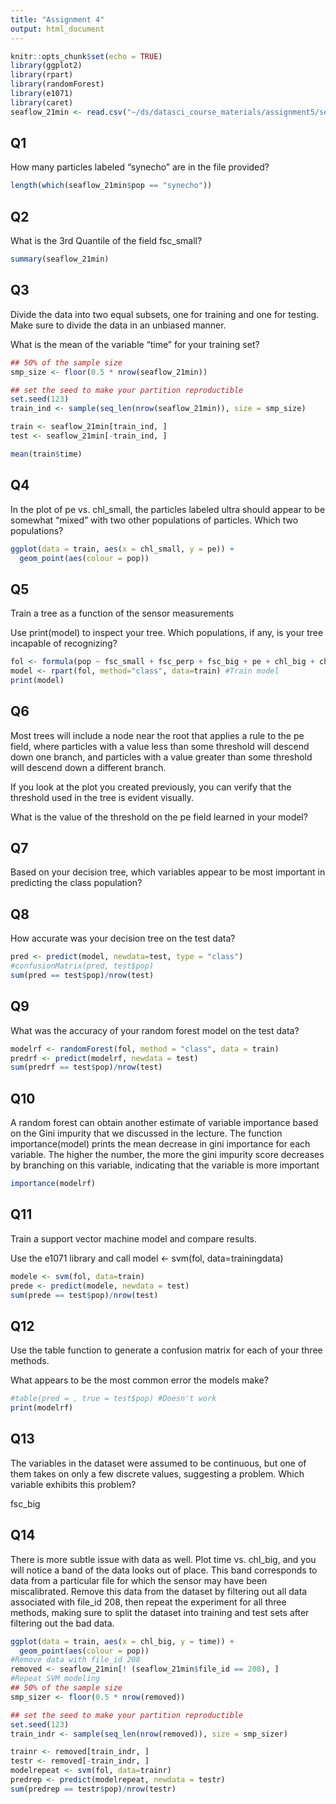 ```yaml
---
title: "Assignment 4"
output: html_document
---
```


```r
knitr::opts_chunk$set(echo = TRUE)
library(ggplot2)
library(rpart)
library(randomForest)
library(e1071)
library(caret)
seaflow_21min <- read.csv("~/ds/datasci_course_materials/assignment5/seaflow_21min.csv")
```

## Q1

How many particles labeled "synecho" are in the file provided?

```r
length(which(seaflow_21min$pop == "synecho"))
```

## Q2

What is the 3rd Quantile of the field fsc_small?

```r
summary(seaflow_21min)
```

## Q3

Divide the data into two equal subsets, one for training and one for testing. Make sure to divide the data in an unbiased manner.

What is the mean of the variable "time" for your training set?

```r
## 50% of the sample size
smp_size <- floor(0.5 * nrow(seaflow_21min))

## set the seed to make your partition reproductible
set.seed(123)
train_ind <- sample(seq_len(nrow(seaflow_21min)), size = smp_size)

train <- seaflow_21min[train_ind, ]
test <- seaflow_21min[-train_ind, ]

mean(train$time)
```

## Q4 

In the plot of pe vs. chl_small, the particles labeled ultra should appear to be somewhat "mixed" with two other populations of particles. Which two populations?

```r
ggplot(data = train, aes(x = chl_small, y = pe)) +
  geom_point(aes(colour = pop))
```

## Q5

Train a tree as a function of the sensor measurements

Use print(model) to inspect your tree. Which populations, if any, is your tree incapable of recognizing?

```r
fol <- formula(pop ~ fsc_small + fsc_perp + fsc_big + pe + chl_big + chl_small) #formula object
model <- rpart(fol, method="class", data=train) #Train model
print(model)
```

## Q6

Most trees will include a node near the root that applies a rule to the pe field, where particles with a value less than some threshold will descend down one branch, and particles with a value greater than some threshold will descend down a different branch.

If you look at the plot you created previously, you can verify that the threshold used in the tree is evident visually.

What is the value of the threshold on the pe field learned in your model?

## Q7

Based on your decision tree, which variables appear to be most important in predicting the class population?

## Q8

How accurate was your decision tree on the test data?

```r
pred <- predict(model, newdata=test, type = "class")
#confusionMatrix(pred, test$pop)
sum(pred == test$pop)/nrow(test)
```

## Q9

What was the accuracy of your random forest model on the test data?

```r
modelrf <- randomForest(fol, method = "class", data = train)
predrf <- predict(modelrf, newdata = test)
sum(predrf == test$pop)/nrow(test)
```


## Q10

A random forest can obtain another estimate of variable importance based on the Gini impurity that we discussed in the lecture. The function importance(model) prints the mean decrease in gini importance for each variable. The higher the number, the more the gini impurity score decreases by branching on this variable, indicating that the variable is more important

```r
importance(modelrf)
```

## Q11

Train a support vector machine model and compare results.

Use the e1071 library and call model <- svm(fol, data=trainingdata)
```r
modele <- svm(fol, data=train)
prede <- predict(modele, newdata = test)
sum(prede == test$pop)/nrow(test)
```

## Q12

Use the table function to generate a confusion matrix for each of your three methods.

What appears to be the most common error the models make?

```r
#table(pred = , true = test$pop) #Doesn't work
print(modelrf)
```

## Q13

The variables in the dataset were assumed to be continuous, but one of them takes on only a few discrete values, suggesting a problem. Which variable exhibits this problem?

fsc_big

## Q14

There is more subtle issue with data as well. Plot time vs. chl_big, and you will notice a band of the data looks out of place. This band corresponds to data from a particular file for which the sensor may have been miscalibrated. Remove this data from the dataset by filtering out all data associated with file_id 208, then repeat the experiment for all three methods, making sure to split the dataset into training and test sets after filtering out the bad data.

```r
ggplot(data = train, aes(x = chl_big, y = time)) +
  geom_point(aes(colour = pop))
#Remove data with file_id 208
removed <- seaflow_21min[! (seaflow_21min$file_id == 208), ]
#Repeat SVM modeling
## 50% of the sample size
smp_sizer <- floor(0.5 * nrow(removed))

## set the seed to make your partition reproductible
set.seed(123)
train_indr <- sample(seq_len(nrow(removed)), size = smp_sizer)

trainr <- removed[train_indr, ]
testr <- removed[-train_indr, ]
modelrepeat <- svm(fol, data=trainr)
predrep <- predict(modelrepeat, newdata = testr)
sum(predrep == testr$pop)/nrow(testr)
```

